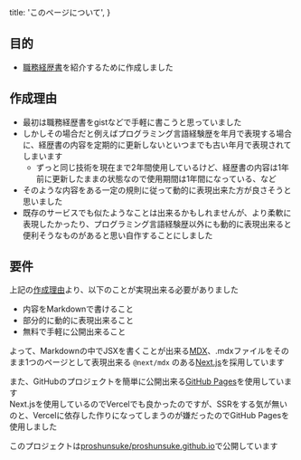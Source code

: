 
  title: 'このページについて',
}

## 目的

* [職務経歴書](/resume)を紹介するために作成しました

## 作成理由

* 最初は職務経歴書をgistなどで手軽に書こうと思っていました
* しかしその場合だと例えばプログラミング言語経験歴を年月で表現する場合に、経歴書の内容を定期的に更新しないといつまでも古い年月で表現されてしまいます
  * ずっと同じ技術を現在まで2年間使用しているけど、経歴書の内容は1年前に更新したままの状態なので使用期間は1年間になっている、など
* そのような内容をある一定の規則に従って動的に表現出来た方が良さそうと思いました
* 既存のサービスでも似たようなことは出来るかもしれませんが、より柔軟に表現したかったり、プログラミング言語経験歴以外にも動的に表現出来ると便利そうなものがあると思い自作することにしました

## 要件

上記の[作成理由](#作成理由)より、以下のことが実現出来る必要がありました

* 内容をMarkdownで書けること
* 部分的に動的に表現出来ること
* 無料で手軽に公開出来ること

よって、Markdownの中でJSXを書くことが出来る[MDX](https://mdxjs.com/)、.mdxファイルをそのまま1つのページとして表現出来る `@next/mdx` のある[Next.js](https://nextjs.org/)を採用しています

また、GitHubのプロジェクトを簡単に公開出来る[GitHub Pages](https://pages.github.com/)を使用しています  
Next.jsを使用しているのでVercelでも良かったのですが、SSRをする気が無いのと、Vercelに依存した作りになってしまうのが嫌だったのでGitHub Pagesを使用しました

このプロジェクトは[proshunsuke/proshunsuke.github.io](https://github.com/proshunsuke/proshunsuke.github.io)で公開しています
